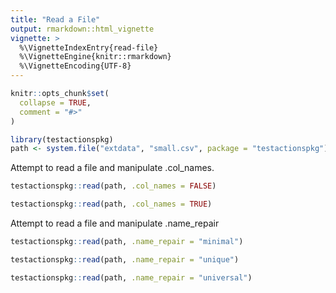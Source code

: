 ```yaml
---
title: "Read a File"
output: rmarkdown::html_vignette
vignette: >
  %\VignetteIndexEntry{read-file}
  %\VignetteEngine{knitr::rmarkdown}
  %\VignetteEncoding{UTF-8}
---
```


```r
knitr::opts_chunk$set(
  collapse = TRUE,
  comment = "#>"
)
```

```r
library(testactionspkg)
path <- system.file("extdata", "small.csv", package = "testactionspkg")
```

Attempt to read a file and manipulate .col_names.
```r
testactionspkg::read(path, .col_names = FALSE)
```


```r
testactionspkg::read(path, .col_names = TRUE)
```

Attempt to read a file and manipulate .name_repair
```r
testactionspkg::read(path, .name_repair = "minimal")
```


```r
testactionspkg::read(path, .name_repair = "unique")
```


```r
testactionspkg::read(path, .name_repair = "universal")
```

